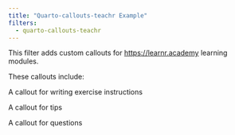 ```yaml
---
title: "Quarto-callouts-teachr Example"
filters:
  - quarto-callouts-teachr
---
```


This filter adds custom callouts for <https://learnr.academy> learning modules.

These callouts include:

:::{.callout-exercise icon=true}
A callout for writing exercise instructions
:::

:::{.callout-tip icon=false}
A callout for tips
:::

:::{.callout-question icon=true}
A callout for questions
:::